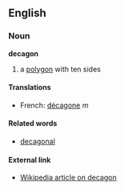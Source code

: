 ==English==
===Noun===
'''decagon'''

#a [[polygon]] with ten sides

====Translations====
*French: [[décagone]] ''m''

====Related words====
*[[decagonal]]

====External link====
*[[en:decagon|Wikipedia article on decagon]]